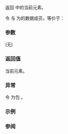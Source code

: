 {{cpp/ranges/adjacent_transform_view/iterator/title|operator*}}
{{cpp/ranges/adjacent_transform_view/navbar}}

{{ddcl|since=c++23|
constexpr decltype(auto) operator*() const noexcept(/* 见下文 */);
}}

返回 {{tt|adjacent_transform_view}} 中的当前元素。

令 {{rlpi|/#数据成员|parent_}} 与 {{rlpi|/#数据成员|inner_}} 为{{rlp|iterator|迭代器}}的数据成员，等价于：
{{source|1=
return apply([&amp;](const auto&amp;... iters) -&gt; decltype(auto)
             {
                 return invoke(*parent_-&gt;fun_, *iters...);
             },
             inner_.current_);
}}

===参数===
(无)

===返回值===
当前元素。

===异常===
令 {{tti|Is}} 为包 {{tt|0, 1, ..., (N - 1)}}。
{{noexcept|std::invoke(*parent_-&gt;fun_, *std::get&lt;Is&gt;(inner_.current_)...)}}

===示例===
{{example
|code=
|output=
}}

===参阅===
{{dsc begin}}
{{dsc mem fun|cpp/ranges/adjacent_transform_view/iterator/operator_at|title=operator[]|按下标访问元素|notes={{mark c++23}}}}
{{dsc end}}

{{langlinks|de|en|es|ja|ru}}